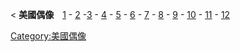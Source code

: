 <div id="contentSub"><span class="subpages">&lt; '''美國偶像'''　[[美國偶像 (第一季)|1]] - [[美國偶像 (第二季)|2]] -[[美國偶像 (第三季)|3]] - [[美國偶像 (第四季)|4]] - [[美國偶像 (第五季)|5]] - [[美國偶像 (第六季)|6]] - [[美國偶像 (第七季)|7]] - [[美國偶像 (第八季)|8]] - [[美國偶像 (第九季)|9]] - [[美國偶像 (第十季)|10]] - [[美國偶像 (第十一季)|11]] - [[美國偶像 (第十二季)|12]]</span></div>
[[Category:美國偶像]]<noinclude>
{{DEFAULTSORT:*}}
</noinclude>